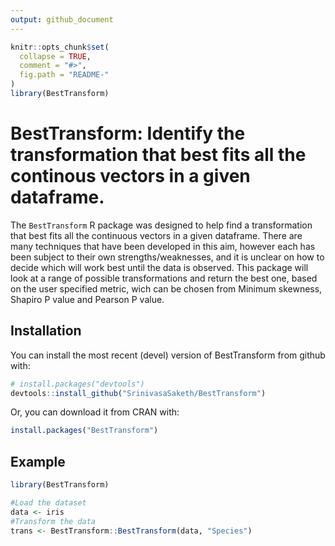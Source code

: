 ```yaml
---
output: github_document
---
```


<!-- README.md is generated from README.Rmd. Please edit that file -->

```r
knitr::opts_chunk$set(
  collapse = TRUE,
  comment = "#>",
  fig.path = "README-"
)
library(BestTransform)
```


# BestTransform: Identify the transformation that best fits all the continous vectors in a given dataframe.



The `BestTransform` R package was designed to help find a transformation that best fits all the continuous vectors in a given dataframe. There are many techniques that have been developed in this aim, however each has been subject to their own strengths/weaknesses, and it is unclear on how to decide which will work best until the data is observed. This package will look at a range of possible transformations and return the best one, based on the user specified metric, wich can be chosen from Minimum skewness, Shapiro P value and Pearson P value. 


## Installation

You can install the most recent (devel) version of BestTransform from github with:

```r
# install.packages("devtools")
devtools::install_github("SrinivasaSaketh/BestTransform")
```

Or, you can download it from CRAN with:

```r
install.packages("BestTransform")
```

## Example

```r
library(BestTransform)
```

```r
#Load the dataset
data <- iris
#Transform the data
trans <- BestTransform::BestTransform(data, "Species")	

```

